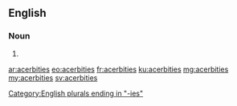 ==English==

===Noun===
{{head|en|plural}}

# {{plural of|acerbity|lang=en|nocat=1}}

[[Category:English plurals ending in "-ies"]]

[[ar:acerbities]]
[[eo:acerbities]]
[[fr:acerbities]]
[[ku:acerbities]]
[[mg:acerbities]]
[[my:acerbities]]
[[sv:acerbities]]